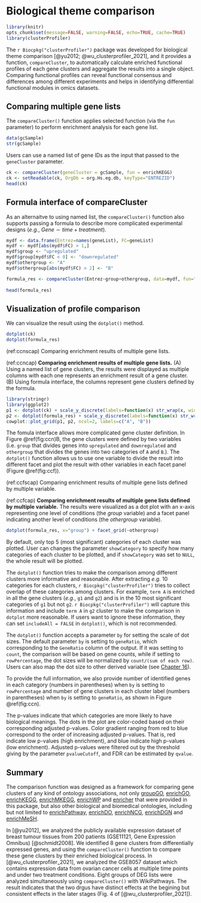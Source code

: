 # Biological theme comparison {#clusterprofiler-comparecluster}



```r
library(knitr)
opts_chunk$set(message=FALSE, warning=FALSE, echo=TRUE, cache=TRUE)
library(clusterProfiler) 
```

The `r Biocpkg("clusterProfiler")` package was developed for biological theme comparison [@yu2012; @wu_clusterprofiler_2021], and it provides a function, `compareCluster`, to automatically calculate enriched functional profiles of each gene clusters and aggregate the results into a single object. Comparing functional profiles can reveal functional consensus and differences among different experiments and helps in identifying differential functional modules in omics datasets.

## Comparing multiple gene lists

The `compareCluster()` function applies selected function (via the `fun` parameter) to perform enrichment analysis for each gene list. 

```r
data(gcSample)
str(gcSample) 
```

Users can use a named list of gene IDs as the input that passed to the `geneCluster` parameter. 

```r
ck <- compareCluster(geneCluster = gcSample, fun = enrichKEGG)
ck <- setReadable(ck, OrgDb = org.Hs.eg.db, keyType="ENTREZID")
head(ck) 
```


## Formula interface of compareCluster

As an alternaitve to using named list, the `compareCluster()` function also supports passing a formula to describe more complicated experimental designs (*e.g.*, $Gene \sim time + treatment$).


```r
mydf <- data.frame(Entrez=names(geneList), FC=geneList)
mydf <- mydf[abs(mydf$FC) > 1,]
mydf$group <- "upregulated"
mydf$group[mydf$FC < 0] <- "downregulated"
mydf$othergroup <- "A"
mydf$othergroup[abs(mydf$FC) > 2] <- "B"

formula_res <- compareCluster(Entrez~group+othergroup, data=mydf, fun="enrichKEGG")
  
head(formula_res)
```

## Visualization of profile comparison

We can visualize the result using the `dotplot()` method.


```r
dotplot(ck)
dotplot(formula_res)
```

(ref:ccnscap) Comparing enrichment results of multiple gene lists.

(ref:ccncap) **Comparing enrichment results of multiple gene lists.** (A) Using a named list of gene clusters, the results were displayed as multiple columns with each one represents an enrichment result of a gene cluster. (B) Using formula interface, the columns represent gene clusters defined by the formula.  


```r
library(stringr)
library(ggplot2)
p1 <- dotplot(ck) + scale_y_discrete(labels=function(x) str_wrap(x, width=50)) + scale_size(range = c(3, 10)) + theme_dose(14)
p2 <- dotplot(formula_res) + scale_y_discrete(labels=function(x) str_wrap(x, width=30)) + scale_size(range = c(5, 15)) + theme_dose(14) + theme(axis.text.x=element_text(angle=30, hjust=1)) 
cowplot::plot_grid(p1, p2, ncol=2, labels=c("A", "B"))
```

The fomula interface allows more complicated gene cluster definition. In Figure \@ref(fig:ccn)B, the gene clusters were defined by two variables (i.e. `group` that divides genes into `upregulated` and `downregulated` and `othergroup` that divides the genes into two categories of `A` and `B`.). The `dotplot()` function allows us to use one variable to divide the result into different facet and plot the result with other variables in each facet panel (Figure \@ref(fig:ccf)).


(ref:ccfscap) Comparing enrichment results of multiple gene lists defined by multiple variable.

(ref:ccfcap) **Comparing enrichment results of multiple gene lists defined by multiple variable.** The results were visualized as a dot plot with an x-axis representing one level of conditions (the *group* variable) and a facet panel indicating another level of conditions (the *othergroup* variable). 


```r
dotplot(formula_res, x="group") + facet_grid(~othergroup)
```


By default, only top 5 (most significant) categories of each cluster
was plotted. User can changes the parameter `showCategory` to
specify how many categories of each cluster to be plotted, and if
`showCategory` was set to `NULL`, the whole result will
be plotted.

The `dotplot()` function tries to make the comparison among different clusters more informative and reasonable. After extracting *e.g.* 10 categories for each clusters, `r Biocpkg("clusterProfiler")` tries to collect overlap of these categories among clusters. For example, `term A` is enriched in all the gene clusters (*e.g.*, `g1` and `g2`) and is in the 10 most significant categories of `g1` but not `g2`. `r Biocpkg("clusterProfiler")` will capture this information and include `term A` in `g2` cluster to make the comparison in `dotplot` more reasonable. If users want to ignore these information, they can set `includeAll = FALSE` in `dotplot()`, which is not recommended. 

The `dotplot()` function accepts a parameter `by` for setting the scale of dot sizes. The default parameter `by` is setting to `geneRatio`, which corresponding to the `GeneRatio` column of the output. If it was setting to `count`, the comparison will be based on gene counts, while if setting to `rowPercentage`, the dot sizes will be normalized by `count/(sum of each row)`. Users can also map the dot size to other derived variable (see [Chapter 16](#clusterProfiler-dplyr)).

To provide the full information, we also provide number of identified genes in each category (numbers in parentheses) when `by` is setting to `rowPercentage` and number of gene clusters in each cluster label (numbers in parentheses) when `by` is setting to `geneRatio`, as shown in Figure \@ref(fig:ccn). 

The p-values indicate that which categories are more likely to have biological meanings. The dots in the plot are color-coded based on their corresponding adjusted p-values. Color gradient ranging from red to blue correspond to the order of increasing adjusted p-values. That is, red indicate low p-values (high enrichment), and blue indicate high p-values (low enrichment). Adjusted p-values were filtered out by the threshold giving by the parameter `pvalueCutoff`, and FDR can be estimated by `qvalue`.



## Summary

The comparison function was designed as a framework for comparing gene clusters of any kind of ontology associations, not only [groupGO](#go-classification), [enrichGO](#clusterprofiler-go-ora), [enrichKEGG](#clusterprofiler-kegg-pathway-ora), [enrichMKEGG](#clusterprofiler-kegg-module-ora), [enrichWP](#clusterprofiler-wikipathway-ora) and [enricher](#universal-api) that were provided in this package, but also other biological and biomedical ontologies, including but not limited to [enrichPathway](#reactomepa-ora), [enrichDO](#dose-do-ora), [enrichNCG](#dose-ncg-ora), [enrichDGN](#dose-dgn-ora) and [enrichMeSH](#meshes-ora). 

In [@yu2012], we analyzed the publicly available expression dataset of breast tumour tissues from 200 patients (GSE11121, Gene Expression Omnibus) [@schmidt2008]. We identified 8 gene clusters from differentially expressed genes, and using the `compareCluster()` function to compare these gene clusters by their enriched biological process. In [@wu_clusterprofiler_2021], we analyzed the GSE8057 dataset which contains expression data from ovarian cancer cells at multiple time points and under two treatment conditions. Eight groups of DEG lists were analyzed simultaneously using `compareCluster()` with WikiPathways. The result indicates that the two drgus have distinct effects at the begining but consistent effects in the later stages (Fig. 4 of [@wu_clusterprofiler_2021]).
